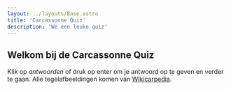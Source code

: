 ```yaml
---
layout: ../layouts/Base.astro
title: 'Carcassonne Quiz'
description: 'We een leuke quiz'
---
```


## Welkom bij de Carcassonne Quiz

Klik op _antwoorden_ of druk op enter om je antwoord op te geven en verder te gaan. Alle tegelafbeeldingen komen van [Wikicarpedia](https://wikicarpedia.com/).


<CarcassonneQuiz client:load />
